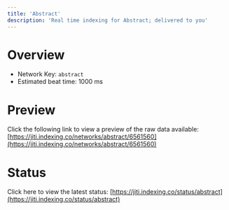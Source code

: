 ```yaml
---
title: 'Abstract'
description: 'Real time indexing for Abstract; delivered to you'
---
```


# Overview
- Network Key: `abstract`
- Estimated beat time: 1000 ms

# Preview
Click the following link to view a preview of the raw data available: [https://jiti.indexing.co/networks/abstract/6561560](https://jiti.indexing.co/networks/abstract/6561560)

# Status
Click here to view the latest status: [https://jiti.indexing.co/status/abstract](https://jiti.indexing.co/status/abstract)
